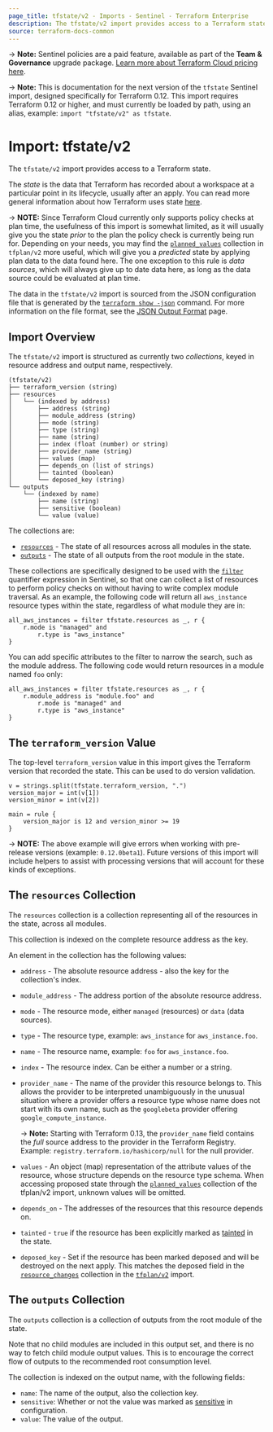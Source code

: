 ```yaml
---
page_title: tfstate/v2 - Imports - Sentinel - Terraform Enterprise
description: The tfstate/v2 import provides access to a Terraform state.
source: terraform-docs-common
---
```


-> **Note:** Sentinel policies are a paid feature, available as part of the **Team & Governance** upgrade package. [Learn more about Terraform Cloud pricing here](https://www.hashicorp.com/products/terraform/pricing).

-> **Note:** This is documentation for the next version of the `tfstate`
Sentinel import, designed specifically for Terraform 0.12. This import requires
Terraform 0.12 or higher, and must currently be loaded by path, using an alias,
example: `import "tfstate/v2" as tfstate`.

# Import: tfstate/v2

The `tfstate/v2` import provides access to a Terraform state.

The _state_ is the data that Terraform has recorded about a workspace at a
particular point in its lifecycle, usually after an apply. You can read more
general information about how Terraform uses state
[here](/terraform/language/state).

-> **NOTE:** Since Terraform Cloud currently only supports policy checks at plan
time, the usefulness of this import is somewhat limited, as it will usually give
you the state _prior_ to the plan the policy check is currently being run for.
Depending on your needs, you may find the
[`planned_values`](/terraform/enterprise/policy-enforcement/sentinel/import/tfplan-v2#the-planned_values-collection) collection in
`tfplan/v2` more useful, which will give you a _predicted_ state by applying
plan data to the data found here. The one exception to this rule is _data
sources_, which will always give up to date data here, as long as the data
source could be evaluated at plan time.

The data in the `tfstate/v2` import is sourced from the JSON configuration file
that is generated by the [`terraform show -json`](/terraform/cli/commands/show#json-output) command. For more information on
the file format, see the [JSON Output Format](/terraform/internals/json-format)
page.

## Import Overview

The `tfstate/v2` import is structured as currently two _collections_, keyed in
resource address and output name, respectively.

    (tfstate/v2)
    ├── terraform_version (string)
    ├── resources
    │   └── (indexed by address)
    │       ├── address (string)
    │       ├── module_address (string)
    │       ├── mode (string)
    │       ├── type (string)
    │       ├── name (string)
    │       ├── index (float (number) or string)
    │       ├── provider_name (string)
    │       ├── values (map)
    │       ├── depends_on (list of strings)
    │       ├── tainted (boolean)
    │       └── deposed_key (string)
    └── outputs
        └── (indexed by name)
            ├── name (string)
            ├── sensitive (boolean)
            └── value (value)

The collections are:

-   [`resources`](#the-resources-collection) - The state of all resources across
    all modules in the state.
-   [`outputs`](#the-outputs-collection) - The state of all outputs from the root module in the state.

These collections are specifically designed to be used with the
[`filter`](https://docs.hashicorp.com/sentinel/language/collection-operations#filter-expression)
quantifier expression in Sentinel, so that one can collect a list of resources
to perform policy checks on without having to write complex module traversal. As
an example, the following code will return all `aws_instance` resource types
within the state, regardless of what module they are in:

    all_aws_instances = filter tfstate.resources as _, r {
    	r.mode is "managed" and
    		r.type is "aws_instance"
    }

You can add specific attributes to the filter to narrow the search, such as the
module address. The following code would return resources in a module named
`foo` only:

    all_aws_instances = filter tfstate.resources as _, r {
    	r.module_address is "module.foo" and
    		r.mode is "managed" and
    		r.type is "aws_instance"
    }

## The `terraform_version` Value

The top-level `terraform_version` value in this import gives the Terraform
version that recorded the state. This can be used to do version validation.


    v = strings.split(tfstate.terraform_version, ".")
    version_major = int(v[1])
    version_minor = int(v[2])

    main = rule {
    	version_major is 12 and version_minor >= 19
    }

-> **NOTE:** The above example will give errors when working with pre-release
versions (example: `0.12.0beta1`). Future versions of this import will include
helpers to assist with processing versions that will account for these kinds of
exceptions.

## The `resources` Collection

The `resources` collection is a collection representing all of the resources in
the state, across all modules.

This collection is indexed on the complete resource address as the key.

An element in the collection has the following values:

-   `address` - The absolute resource address - also the key for the collection's
    index.

-   `module_address` - The address portion of the absolute resource address.

-   `mode` - The resource mode, either `managed` (resources) or `data` (data
    sources).

-   `type` - The resource type, example: `aws_instance` for `aws_instance.foo`.

-   `name` - The resource name, example: `foo` for `aws_instance.foo`.

-   `index` - The resource index. Can be either a number or a string.

-   `provider_name` - The name of the provider this resource belongs to. This
    allows the provider to be interpreted unambiguously in the unusual situation
    where a provider offers a resource type whose name does not start with its own
    name, such as the `googlebeta` provider offering `google_compute_instance`.

    -> **Note:** Starting with Terraform 0.13, the `provider_name` field contains the
    _full_ source address to the provider in the Terraform Registry. Example:
    `registry.terraform.io/hashicorp/null` for the null provider.

-   `values` - An object (map) representation of the attribute values of the
    resource, whose structure depends on the resource type schema. When accessing
    proposed state through the [`planned_values`](/terraform/enterprise/policy-enforcement/sentinel/import/tfplan-v2#the-planned_values-collection)
    collection of the tfplan/v2 import, unknown values will be omitted.

-   `depends_on` - The addresses of the resources that this resource depends on.

-   `tainted` - `true` if the resource has been explicitly marked as
    [tainted](/terraform/cli/commands/taint) in the state.

-   `deposed_key` - Set if the resource has been marked deposed and will be
    destroyed on the next apply. This matches the deposed field in the
    [`resource_changes`](/terraform/enterprise/policy-enforcement/sentinel/import/tfplan-v2#the-resource_changes-collection)
    collection in the [`tfplan/v2`](/terraform/enterprise/policy-enforcement/sentinel/import/tfplan-v2) import.

## The `outputs` Collection

The `outputs` collection is a collection of outputs from the root module of the
state.

Note that no child modules are included in this output set, and there is no way
to fetch child module output values. This is to encourage the correct flow of
outputs to the recommended root consumption level.

The collection is indexed on the output name, with the following fields:

-   `name`: The name of the output, also the collection key.
-   `sensitive`: Whether or not the value was marked as
    [sensitive](/terraform/language/values/outputs#sensitive-suppressing-values-in-cli-output)
    in
    configuration.
-   `value`: The value of the output.

